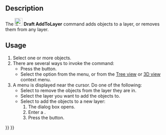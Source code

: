 <languages/>

{{Docnav
|[[Draft_SelectGroup|SelectGroup]]
|[[Draft_AddToGroup|AddToGroup]]
|[[Draft_Workbench|Draft]]
|IconL=Draft_SelectGroup.svg
|IconR=Draft_AddToGroup.svg
|IconC=Workbench_Draft.svg
}}

{{GuiCommand
|Name=Draft AddToLayer
|MenuLocation=Utilities → Add to layer...
|Workbenches=[[Draft_Workbench|Draft]]
|Version=1.1
|SeeAlso=[[Draft_LayerManager|Draft LayerManager]]
}}

==Description==

The [[Image:Draft_AddToLayer.svg|24px]] '''Draft AddToLayer''' command adds objects to a layer, or removes them from any layer. {{Version|1.1}}

==Usage==

# Select one or more objects.
# There are several ways to invoke the command:
#* Press the {{Button|[[Image:Draft_AddToLayer.svg|16px]] [[Draft_AddToLayer|Add to layer...]]}} button.
#* Select the {{MenuCommand|Utilities → [[Image:Draft_AddToLayer.svg|16px]] Add to layer...}} option from the menu, or from the [[Tree_view|Tree view]] or [[3D_view|3D view]] context menu.
# A menu is displayed near the cursor. Do one of the following:
#* Select {{MenuCommand|Remove from layer}} to remove the objects from the layer they are in.
#* Select the layer you want to add the objects to.
#* Select {{MenuCommand|Add to new layer...}} to add the objects to a new layer:
#*# The {{MenuCommand|Create new layer}} dialog box opens.
#*# Enter a {{MenuCommand|Layer name}}.
#*# Press the {{Button|OK}} button.


{{Docnav
|[[Draft_SelectGroup|SelectGroup]]
|[[Draft_AddToGroup|AddToGroup]]
|[[Draft_Workbench|Draft]]
|IconL=Draft_SelectGroup.svg
|IconR=Draft_AddToGroup.svg
|IconC=Workbench_Draft.svg
}}

{{Draft Tools navi{{#translation:}}}}
{{Userdocnavi{{#translation:}}}}